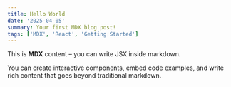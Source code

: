 ```yaml
---
title: Hello World
date: '2025-04-05'
summary: Your first MDX blog post!
tags: ['MDX', 'React', 'Getting Started']
---
```


This is **MDX** content – you can write JSX inside markdown.

You can create interactive components, embed code examples, and write rich content that goes beyond traditional markdown.
